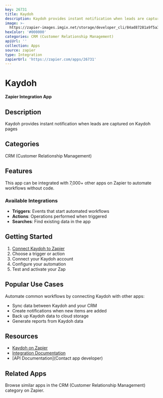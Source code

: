 ```yaml
---
key: 26731
title: Kaydoh
description: Kaydoh provides instant notification when leads are captured on Kaydoh pages
image: >-
  https://zapier-images.imgix.net/storage/developer_cli/84ad87281a9f5a32bf6f15b2acaaa64d.png?auto=format%2Ccompress&ixlib=python-3.0.0&q=50
hexColor: '#000000'
categories: CRM (Customer Relationship Management)
apiUrl: ''
collection: Apps
source: zapier
type: Integration
zapierUrl: 'https://zapier.com/apps/26731'
---
```

# Kaydoh

**Zapier Integration App**

## Description

Kaydoh provides instant notification when leads are captured on Kaydoh pages

## Categories

CRM (Customer Relationship Management)

## Features

This app can be integrated with 7,000+ other apps on Zapier to automate workflows without code.

### Available Integrations

- **Triggers**: Events that start automated workflows
- **Actions**: Operations performed when triggered
- **Searches**: Find existing data in the app

## Getting Started

1. [Connect Kaydoh to Zapier](https://zapier.com/apps/26731)
2. Choose a trigger or action
3. Connect your Kaydoh account
4. Configure your automation
5. Test and activate your Zap

## Popular Use Cases

Automate common workflows by connecting Kaydoh with other apps:

- Sync data between Kaydoh and your CRM
- Create notifications when new items are added
- Back up Kaydoh data to cloud storage
- Generate reports from Kaydoh data

## Resources

- [Kaydoh on Zapier](https://zapier.com/apps/26731)
- [Integration Documentation](https://zapier.com/apps/26731/integrations)
- [API Documentation](Contact app developer)

## Related Apps

Browse similar apps in the CRM (Customer Relationship Management) category on Zapier.
